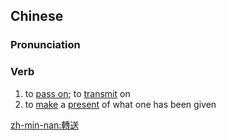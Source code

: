 {{also|转送}}
==Chinese==
{{zh-forms|s=转送}}

===Pronunciation===
{{zh-pron
|m=zhuǎnsòng
|c=zyun2 sung3
|mn=qz,tw,xm,zz:choán-sàng
|cat=v
}}

===Verb===
{{zh-verb}}

# to [[pass on]]; to [[transmit]] on
# to [[make]] a [[present]] of what one has been given

[[zh-min-nan:轉送]]